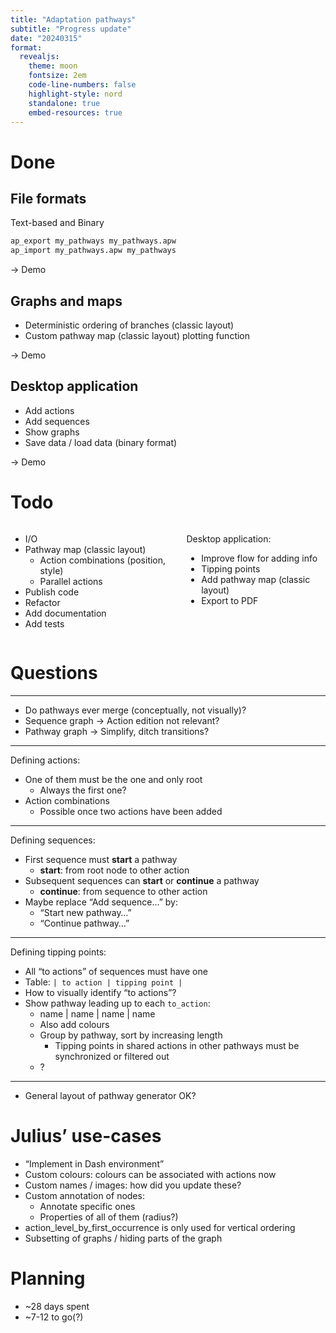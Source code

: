 ```yaml
---
title: "Adaptation pathways"
subtitle: "Progress update"
date: "20240315"
format:
  revealjs:
    theme: moon
    fontsize: 2em
    code-line-numbers: false
    highlight-style: nord
    standalone: true
    embed-resources: true
---
```



# Done

## File formats

Text-based and Binary

```bash
ap_export my_pathways my_pathways.apw
ap_import my_pathways.apw my_pathways
```

→ Demo


## Graphs and maps

- Deterministic ordering of branches (classic layout)
- Custom pathway map (classic layout) plotting function

→ Demo


## Desktop application

- Add actions
- Add sequences
- Show graphs
- Save data / load data (binary format)

→ Demo


# Todo

:::: {.columns}
::: {.column with=50%}
- I/O
- Pathway map (classic layout)
    - Action combinations (position, style)
    - Parallel actions
- Publish code
- Refactor
- Add documentation
- Add tests
:::

::: {.column with=50%}
Desktop application:

- Improve flow for adding info
- Tipping points
- Add pathway map (classic layout)
- Export to PDF
:::

::::

# Questions

---

- Do pathways ever merge (conceptually, not visually)?
- Sequence graph → Action edition not relevant?
- Pathway graph → Simplify, ditch transitions?


---

Defining actions:

- One of them must be the one and only root
    - Always the first one?
- Action combinations
    - Possible once two actions have been added

---

Defining sequences:

- First sequence must **start** a pathway
    - **start**: from root node to other action
- Subsequent sequences can **start** or **continue** a pathway
    - **continue**: from sequence to other action
- Maybe replace "Add sequence..." by:
    - "Start new pathway..."
    - "Continue pathway..."


---

Defining tipping points:

- All "to actions" of sequences must have one
- Table: `| to action | tipping point |`
- How to visually identify "to actions"?
- Show pathway leading up to each `to_action`:
    - name | name | name | name
    - Also add colours
    - Group by pathway, sort by increasing length
        - Tipping points in shared actions in other pathways must be synchronized or
          filtered out
    - ?

---

- General layout of pathway generator OK?


# Julius' use-cases

- "Implement in Dash environment"
- Custom colours: colours can be associated with actions now
- Custom names / images: how did you update these?
- Custom annotation of nodes:
    - Annotate specific ones
    - Properties of all of them (radius?)
- action_level_by_first_occurrence is only used for vertical ordering
- Subsetting of graphs / hiding parts of the graph


# Planning

- ~28 days spent
- ~7-12 to go(?)
